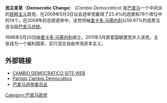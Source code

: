 {{Infobox Political Party |
  party_name       = Cambio Democrático |
  party_article_title = Democratic Change  |
  colorcode        = #00B7EB |
  party_logo       = [[File:Flag_of_Panama.svg|150px]] |
  leader           = [[里卡多·马蒂内利|里卡多·马蒂内利]]|
  foundation       = 1998年5月20日|
  ideology         = [[保守自由主义|保守自由主义]], [[社会自由主义|社会自由主义]], [[民粹主义|民粹主义]]|
  position         = [[中间派|中间]]|
  colours          = [[青色|青色]], [[粉色|粉色]], [[白色|白色]]|
  headquarters     = Parque Lefevre, Plaza Carolina, [[巴拿马城|巴拿马城]], [[巴拿马|巴拿马]]|
  international    = |
  seats1_title     = [[巴拿马国会|巴拿马国会]]议席 |
  seats1           = {{Infobox political party/seats|25|71|hex=#00B7EB}} |
 continental       = |
  website          = [http://www.cambiodemocratico.org.pa/ www.cambiodemocratico.org.pa] |
  country          = 巴拿马 |
}}

'''民主变革'''（'''Democratic Change'''） (''Cambio Democrático'') 是[[巴拿马|巴拿马]]一个中间派的[[民粹主义|民粹主义]]政党。在2009年5月3日议会选举党赢得了23.4%的选票和78个席位中的14个。在2009年的总统选举中，该党领袖[[里卡多·马蒂内利|里卡多·马蒂内利]]以59.97%的选票当选当屆[[巴拿马总统|巴拿马总统]]。

1998年5月20日由[[里卡多·马蒂内利|里卡多·马蒂内利]]成立，2011年3月原爱国联盟党并入该党。主张成为一个福利国家，实行混合自由市场资本主义。

==外部链接==
*[http://www.cambiodemocratico.org.pa/ CAMBIO DEMOCRATICO SITE WEB] {{Wayback|url=http://www.cambiodemocratico.org.pa/ |date=20130828101540 }}
*[https://web.archive.org/web/20120204072844/http://www.tribunal-electoral.gob.pa/elecciones/partidos-pol/partidos/cambio-democratico.html Partido Cambio Democrático]
*[http://www.tribunal-electoral.gob.pa 巴拿马选举委员会]

{{巴拿马政党}}

[[Category:巴拿马政党|Category:巴拿马政党]]